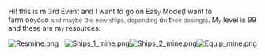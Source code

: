 Hi! this is m 3rd Event and I want to go on Eas<span style="color:rgb(84,84,84);font-family:arial,sans-serif;font-size:small;font-weight:normal;">y</span> Mode(I want to farm oo<span style="color:rgb(84,84,84);font-family:arial,sans-serif;font-size:small;font-weight:normal;">y</span>o<span style="font-weight:normal;font-size:small;color:rgb(84,84,84);font-family:arial,sans-serif;">d</span>o<span style="font-weight:normal;font-size:small;color:rgb(84,84,84);font-family:arial,sans-serif;"> and ma</span><span style="font-weight:normal;font-size:small;color:rgb(84,84,84);font-family:arial,sans-serif;">ybe </span>t<span style="font-weight:normal;font-size:small;color:rgb(84,84,84);font-family:arial,sans-serif;">he new ships, depending </span>o<span style="font-weight:normal;font-size:small;color:rgb(84,84,84);font-family:arial,sans-serif;">n </span>t<span style="font-weight:normal;font-size:small;color:rgb(84,84,84);font-family:arial,sans-serif;">heir desings)</span>. M<span style="font-weight:normal;font-size:small;color:rgb(84,84,84);font-family:arial,sans-serif;">y</span><span style="font-weight:normal;"> </span><span style="font-weight:normal;">level is 99 and these are m</span><span style="font-weight:normal;font-size:small;color:rgb(84,84,84);font-family:arial,sans-serif;">y</span><span style="font-weight:normal;"> res</span>o<span style="font-weight:normal;">urces:                </span><span style="font-weight:normal;"> </span>

[[File:Resmine.png|left]]   [[File:Ships_1_mine.png|left]][[File:Ships_2_mine.png|left]][[File:Equip_mine.png|left]]<ac_metadata title="Am I ready?"> </ac_metadata>